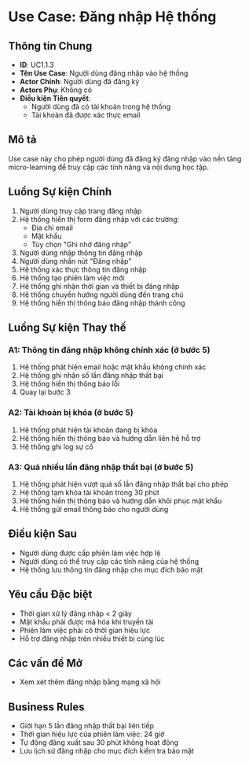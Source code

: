 # Use Case: Đăng nhập Hệ thống

## Thông tin Chung

- **ID**: UC1.1.3
- **Tên Use Case**: Người dùng đăng nhập vào hệ thống
- **Actor Chính**: Người dùng đã đăng ký
- **Actors Phụ**: Không có
- **Điều kiện Tiên quyết**:
  - Người dùng đã có tài khoản trong hệ thống
  - Tài khoản đã được xác thực email

## Mô tả

Use case này cho phép người dùng đã đăng ký đăng nhập vào nền tảng micro-learning để truy cập các tính năng và nội dung học tập.

## Luồng Sự kiện Chính

1. Người dùng truy cập trang đăng nhập
2. Hệ thống hiển thị form đăng nhập với các trường:
   - Địa chỉ email
   - Mật khẩu
   - Tùy chọn "Ghi nhớ đăng nhập"
3. Người dùng nhập thông tin đăng nhập
4. Người dùng nhấn nút "Đăng nhập"
5. Hệ thống xác thực thông tin đăng nhập
6. Hệ thống tạo phiên làm việc mới
7. Hệ thống ghi nhận thời gian và thiết bị đăng nhập
8. Hệ thống chuyển hướng người dùng đến trang chủ
9. Hệ thống hiển thị thông báo đăng nhập thành công

## Luồng Sự kiện Thay thế

### A1: Thông tin đăng nhập không chính xác (ở bước 5)

1. Hệ thống phát hiện email hoặc mật khẩu không chính xác
2. Hệ thống ghi nhận số lần đăng nhập thất bại
3. Hệ thống hiển thị thông báo lỗi
4. Quay lại bước 3

### A2: Tài khoản bị khóa (ở bước 5)

1. Hệ thống phát hiện tài khoản đang bị khóa
2. Hệ thống hiển thị thông báo và hướng dẫn liên hệ hỗ trợ
3. Hệ thống ghi log sự cố

### A3: Quá nhiều lần đăng nhập thất bại (ở bước 5)

1. Hệ thống phát hiện vượt quá số lần đăng nhập thất bại cho phép
2. Hệ thống tạm khóa tài khoản trong 30 phút
3. Hệ thống hiển thị thông báo và hướng dẫn khôi phục mật khẩu
4. Hệ thống gửi email thông báo cho người dùng

## Điều kiện Sau

- Người dùng được cấp phiên làm việc hợp lệ
- Người dùng có thể truy cập các tính năng của hệ thống
- Hệ thống lưu thông tin đăng nhập cho mục đích bảo mật

## Yêu cầu Đặc biệt

- Thời gian xử lý đăng nhập < 2 giây
- Mật khẩu phải được mã hóa khi truyền tải
- Phiên làm việc phải có thời gian hiệu lực
- Hỗ trợ đăng nhập trên nhiều thiết bị cùng lúc

## Các vấn đề Mở

- Xem xét thêm đăng nhập bằng mạng xã hội

## Business Rules

- Giới hạn 5 lần đăng nhập thất bại liên tiếp
- Thời gian hiệu lực của phiên làm việc: 24 giờ
- Tự động đăng xuất sau 30 phút không hoạt động
- Lưu lịch sử đăng nhập cho mục đích kiểm tra bảo mật
